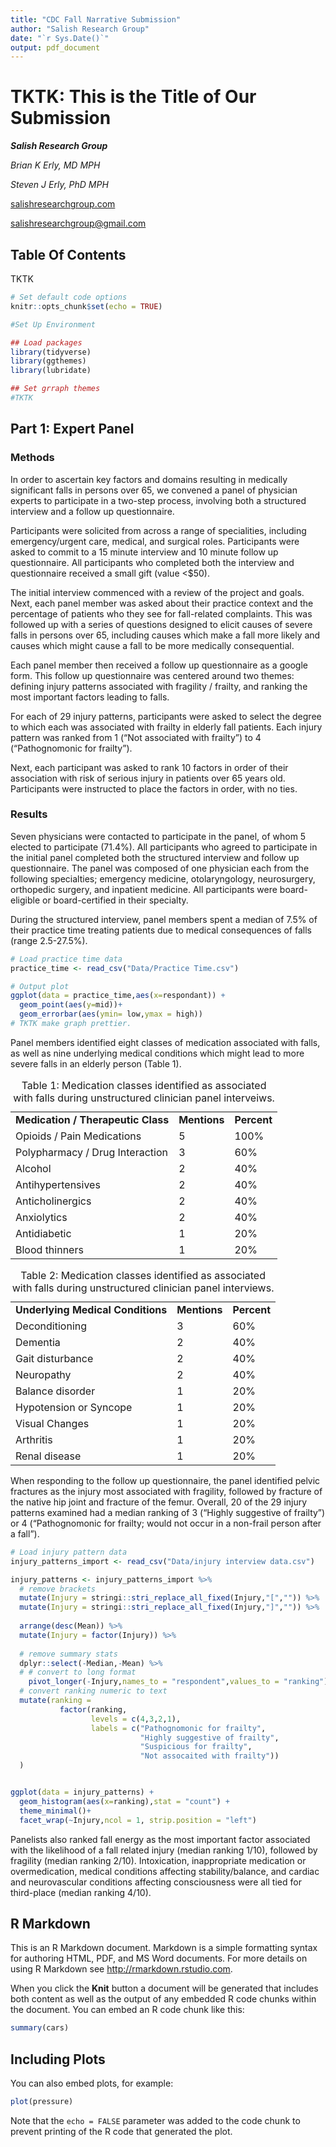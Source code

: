 ```yaml
---
title: "CDC Fall Narrative Submission"
author: "Salish Research Group"
date: "`r Sys.Date()`"
output: pdf_document
---
```


# TKTK: This is the Title of Our Submission

***Salish Research Group***

*Brian K Erly, MD MPH*

*Steven J Erly, PhD MPH*

[salishresearchgroup.com](salishresearchgroup.com "Salish Research Group Homepage")

[salishresearchgroup\@gmail.com](mailto:email@example.com "Salish Research Group Email")

## Table Of Contents

TKTK

```r
# Set default code options
knitr::opts_chunk$set(echo = TRUE)

#Set Up Environment

## Load packages
library(tidyverse)
library(ggthemes)
library(lubridate)

## Set grraph themes
#TKTK
```

## Part 1: Expert Panel

### Methods

In order to ascertain key factors and domains resulting in medically significant falls in persons over 65, we convened a panel of physician experts to participate in a two-step process, involving both a structured interview and a follow up questionnaire.

Participants were solicited from across a range of specialities, including emergency/urgent care, medical, and surgical roles. Participants were asked to commit to a 15 minute interview and 10 minute follow up questionnaire. All participants who completed both the interview and questionnaire received a small gift (value \<\$50).

The initial interview commenced with a review of the project and goals. Next, each panel member was asked about their practice context and the percentage of patients who they see for fall-related complaints. This was followed up with a series of questions designed to elicit causes of severe falls in persons over 65, including causes which make a fall more likely and causes which might cause a fall to be more medically consequential.

Each panel member then received a follow up questionnaire as a google form. This follow up questionnaire was centered around two themes: defining injury patterns associated with fragility / frailty, and ranking the most important factors leading to falls. 

For each of 29 injury patterns, participants were asked to select the degree to which each was associated with frailty in elderly fall patients. Each injury pattern was ranked from 1 ("Not associated with frailty") to 4 ("Pathognomonic for frailty").

Next, each participant was asked to rank 10 factors in order of their association with risk of serious injury in patients over 65 years old. Participants were instructed to place the factors in order, with no ties.

### Results

Seven physicians were contacted to participate in the panel, of whom 5 elected to participate (71.4%). All participants who agreed to participate in the initial panel completed both the structured interview and follow up questionnaire. The panel was composed of one physician each from the following specialties; emergency medicine, otolaryngology, neurosurgery, orthopedic surgery, and inpatient medicine. All participants were board-eligible or board-certified in their specialty.

During the structured interview, panel members spent a median of 7.5% of their practice time treating patients due to medical consequences of falls (range 2.5-27.5%).

```r
# Load practice time data
practice_time <- read_csv("Data/Practice Time.csv")

# Output plot
ggplot(data = practice_time,aes(x=respondant)) +
  geom_point(aes(y=mid))+
  geom_errorbar(aes(ymin= low,ymax = high))
# TKTK make graph prettier.

```

Panel members identified eight classes of medication associated with falls, as well as nine underlying medical conditions which might lead to more severe falls in an elderly person (Table 1).

|                                    |              |             |
|------------------------------------|--------------|-------------|
| **Medication / Therapeutic Class** | **Mentions** | **Percent** |
| Opioids / Pain Medications         | 5            | 100%        |
| Polypharmacy / Drug Interaction    | 3            | 60%         |
| Alcohol                            | 2            | 40%         |
| Antihypertensives                  | 2            | 40%         |
| Anticholinergics                   | 2            | 40%         |
| Anxiolytics                        | 2            | 40%         |
| Antidiabetic                       | 1            | 20%         |
| Blood thinners                     | 1            | 20%         |

: Table 1: Medication classes identified as associated with falls during unstructured clinician panel interveiws.

|                                   |              |             |
|-----------------------------------|--------------|-------------|
| **Underlying Medical Conditions** | **Mentions** | **Percent** |
| Deconditioning                    | 3            | 60%         |
| Dementia                          | 2            | 40%         |
| Gait disturbance                  | 2            | 40%         |
| Neuropathy                        | 2            | 40%         |
| Balance disorder                  | 1            | 20%         |
| Hypotension or Syncope            | 1            | 20%         |
| Visual Changes                    | 1            | 20%         |
| Arthritis                         | 1            | 20%         |
| Renal disease                     | 1            | 20%         |

: Table 2: Medication classes identified as associated with falls during unstructured clinician panel interviews.

When responding to the follow up questionnaire, the panel identified pelvic fractures as the injury most associated with fragility, followed by fracture of the native hip joint and fracture of the femur. Overall, 20 of the 29 injury patterns examined had a median ranking of 3 ("Highly suggestive of frailty") or 4 ("Pathognomonic for frailty; would not occur in a non-frail person after a fall").

```r

# Load injury pattern data
injury_patterns_import <- read_csv("Data/injury interview data.csv")

injury_patterns <- injury_patterns_import %>%
  # remove brackets
  mutate(Injury = stringi::stri_replace_all_fixed(Injury,"[","")) %>%
  mutate(Injury = stringi::stri_replace_all_fixed(Injury,"]","")) %>%
  
  arrange(desc(Mean)) %>%
  mutate(Injury = factor(Injury)) %>%
  
  # remove summary stats
  dplyr::select(-Median,-Mean) %>%
  # # convert to long format
    pivot_longer(-Injury,names_to = "respondent",values_to = "ranking") %>%
  # convert ranking numeric to text
  mutate(ranking = 
           factor(ranking, 
                  levels = c(4,3,2,1),
                  labels = c("Pathognomonic for frailty",
                             "Highly suggestive of frailty",
                             "Suspicious for frailty",
                             "Not assocaited with frailty"))
  )


ggplot(data = injury_patterns) +
  geom_histogram(aes(x=ranking),stat = "count") +
  theme_minimal()+
  facet_wrap(~Injury,ncol = 1, strip.position = "left")

```

Panelists also ranked fall energy as the most important factor associated with the likelihood of a fall related injury (median ranking 1/10), followed by fragility (median ranking 2/10). Intoxication, inappropriate medication or overmedication, medical conditions affecting stability/balance, and cardiac and neurovascular conditions affecting consciousness were all tied for third-place (median ranking 4/10).

## R Markdown

This is an R Markdown document. Markdown is a simple formatting syntax for authoring HTML, PDF, and MS Word documents. For more details on using R Markdown see <http://rmarkdown.rstudio.com>.

When you click the **Knit** button a document will be generated that includes both content as well as the output of any embedded R code chunks within the document. You can embed an R code chunk like this:

```r
summary(cars)
```

## Including Plots

You can also embed plots, for example:

```r
plot(pressure)
```

Note that the `echo = FALSE` parameter was added to the code chunk to prevent printing of the R code that generated the plot.
